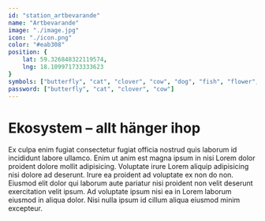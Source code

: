 ```yaml
---
id: "station_artbevarande"
name: "Artbevarande"
image: "./image.jpg"
icon: "./icon.png"
color: "#eab308"
position: {
	lat: 59.326848322119574,
	lng: 18.109971733333623
}
symbols: ["butterfly", "cat", "clover", "cow", "dog", "fish", "flower", "fox", "frog"]
password: ["butterfly", "cat", "clover", "cow"]
---
```


# Ekosystem – allt hänger ihop

Ex culpa enim fugiat consectetur fugiat officia nostrud quis laborum id incididunt labore ullamco. Enim ut anim est magna ipsum in nisi Lorem dolor proident dolore mollit adipisicing. Voluptate irure Lorem aliquip adipisicing nisi dolore ad deserunt. Irure ea proident ad voluptate ex non do non. Eiusmod elit dolor qui laborum aute pariatur nisi proident non velit deserunt exercitation velit ipsum. Ad voluptate ipsum nisi ea in Lorem laborum eiusmod in aliqua dolor. Nisi nulla ipsum id cillum aliqua eiusmod minim excepteur.
